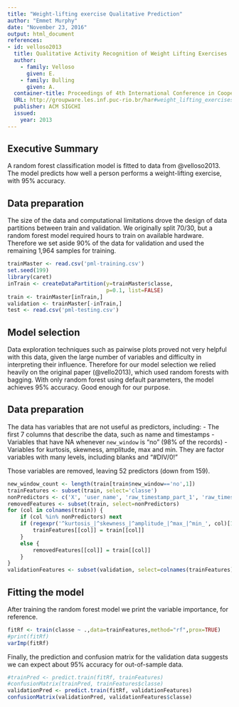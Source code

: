 ```yaml
---
title: "Weight-lifting exercise Qualitative Prediction"
author: "Emmet Murphy"
date: "November 23, 2016"
output: html_document
references:
- id: velloso2013
  title: Qualitative Activity Recognition of Weight Lifting Exercises
  author:
    - family: Velloso
      given: E.
    - family: Bulling
      given: A.
  container-title: Proceedings of 4th International Conference in Cooperation with SIGCHI (Augmented Human '13)
  URL: http://groupware.les.inf.puc-rio.br/har#weight_lifting_exercises#ixzz4Qu8t3jbV
  publisher: ACM SIGCHI
  issued: 
    year: 2013
---
```


## Executive Summary

A random forest classification model is fitted to data from @velloso2013. The model predicts how well a person performs a weight-lifting exercise, with 95% accuracy. 

## Data preparation

The size of the data and computational limitations drove the design of data partitions between train and validation. We originally split 70/30, but a random forest model required hours to train on available hardware. Therefore we set aside 90% of the data for validation and used the remaining 1,964 samples for training. 

```r
trainMaster <- read.csv('pml-training.csv')
set.seed(199)
library(caret)
inTrain <- createDataPartition(y=trainMaster$classe,
                               p=0.1, list=FALSE)
train <- trainMaster[inTrain,]
validation <- trainMaster[-inTrain,]
test <- read.csv('pml-testing.csv')

```

## Model selection

Data exploration techniques such as pairwise plots proved not very helpful with this data, given the large number of variables and difficulty in interpreting their influence. Therefore for our model selection we relied heavily on the original paper (@vello2013), which used random forests with bagging. With only random forest using default parameters, the model achieves 95% accuracy. Good enough for our purpose.  

## Data preparation

The data has variables that are not useful as predictors, including:
- The first 7 columns that describe the data, such as name and timestamps
- Variables that have NA whenever `new_window` is "no" (98% of the records)
- Variables for kurtosis, skewness, amplitude, max and min. They are factor variables with many levels, including blanks and "#DIV/0!"  

Those variables are removed, leaving 52 predictors (down from 159).

```r
new_window_count <- length(train[train$new_window=='no',1])
trainFeatures <- subset(train, select='classe')
nonPredictors <- c('X', 'user_name', 'raw_timestamp_part_1', 'raw_timestamp_part_2', 'cvtd_timestamp', 'new_window', 'num_window')
removedFeatures <- subset(train, select=nonPredictors)
for (col in colnames(train)) {
    if (col %in% nonPredictors) next
    if (regexpr('^kurtosis_|^skewness_|^amplitude_|^max_|^min_', col)[1] == -1 && sum(is.na(train[[col]])) != new_window_count) {
        trainFeatures[[col]] = train[[col]]
    }
    else {
        removedFeatures[[col]] = train[[col]]
    }
}
validationFeatures <- subset(validation, select=colnames(trainFeatures))
```

## Fitting the model

After training the random forest model we print the variable importance, for reference.

```r
fitRf <- train(classe ~ .,data=trainFeatures,method="rf",prox=TRUE)
#print(fitRf)
varImp(fitRf)
```

Finally, the prediction and confusion matrix for the validation data suggests we can expect about 95% accuracy for out-of-sample data.

```r
#trainPred <- predict.train(fitRf, trainFeatures)
#confusionMatrix(trainPred, trainFeatures$classe)
validationPred <- predict.train(fitRf, validationFeatures)
confusionMatrix(validationPred, validationFeatures$classe)
```
